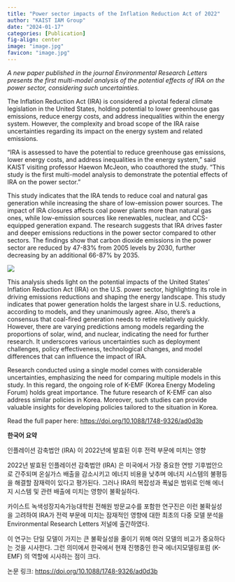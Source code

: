 ```yaml
---
title: "Power sector impacts of the Inflation Reduction Act of 2022"
author: "KAIST IAM Group"
date: "2024-01-17"
categories: [Publication]
fig-align: center
image: "image.jpg"
favicon: "image.jpg"
---
```


*A new paper published in the journal Environmental Research Letters presents the first multi-model analysis of the potential effects of IRA on the power sector, considering such uncertainties.*

The Inflation Reduction Act (IRA) is considered a pivotal federal climate legislation in the United States, holding potential to lower greenhouse gas emissions, reduce energy costs, and address inequalities within the energy system. However, the complexity and broad scope of the IRA raise uncertainties regarding its impact on the energy system and related emissions.

"IRA is assessed to have the potential to reduce greenhouse gas emissions, lower energy costs, and address inequalities in the energy system," said KAIST visiting professor Haewon McJeon, who coauthored the study. "This study is the first multi-model analysis to demonstrate the potential effects of IRA on the power sector."

This study indicates that the IRA tends to reduce coal and natural gas generation while increasing the share of low-emission power sources. The impact of IRA closures affects coal power plants more than natural gas ones, while low-emission sources like renewables, nuclear, and CCS-equipped generation expand. The research suggests that IRA drives faster and deeper emissions reductions in the power sector compared to other sectors. The findings show that carbon dioxide emissions in the power sector are reduced by 47-83% from 2005 levels by 2030, further decreasing by an additional 66-87% by 2035.

![](image_main.png){fig-align="center"}

This analysis sheds light on the potential impacts of the United States' Inflation Reduction Act (IRA) on the U.S. power sector, highlighting its role in driving emissions reductions and shaping the energy landscape. This study indicates that power generation holds the largest share in U.S. reductions, according to models, and they unanimously agree. Also, there's a consensus that coal-fired generation needs to retire relatively quickly. However, there are varying predictions among models regarding the proportions of solar, wind, and nuclear, indicating the need for further research. It underscores various uncertainties such as deployment challenges, policy effectiveness, technological changes, and model differences that can influence the impact of IRA.

Research conducted using a single model comes with considerable uncertainties, emphasizing the need for comparing multiple models in this study. In this regard, the ongoing role of K-EMF (Korea Energy Modeling Forum) holds great importance. The future research of K-EMF can also address similar policies in Korea. Moreover, such studies can provide valuable insights for developing policies tailored to the situation in Korea.  

Read the full paper here: <https://doi.org/10.1088/1748-9326/ad0d3b>

**한국어 요약**

인플레이션 감축법안 (IRA) 이 2022년에 발효된 이후 전력 부문에 미치는 영향

2022년 발효된 인플레이션 감축법안 (IRA) 은 미국에서 가장 중요한 연방 기후법안으로 간주되며 온실가스 배출을 감소시키고 에너지 비용을 낮추며 에너지 시스템의 불평등을 해결할 잠재력이 있다고 평가된다. 그러나 IRA의 복잡성과 폭넓은 범위로 인해 에너지 시스템 및 관련 배출에 미치는 영향이 불확실하다.

카이스트 녹색성장지속가능대학원 전해원 방문교수를 포함한 연구진은 이런 불확실성을 고려하여 IRA가 전력 부문에 미치는 잠재적인 영향에 대한 최초의 다중 모델 분석을 Environmental Research Letters 저널에 출간하였다.

이 연구는 단일 모델이 가지는 큰 불확실성을 줄이기 위해 여러 모델의 비교가 중요하다는 것을 시사한다. 그런 의미에서 한국에서 현재 진행중인 한국 에너지모델링포럼 (K-EMF) 의 역할에 시사하는 점이 크다.

논문 링크: <https://doi.org/10.1088/1748-9326/ad0d3b>
